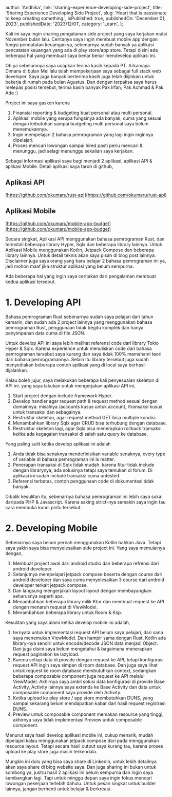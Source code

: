
  author: 'Andhika',
  link: 'sharing-experience-developing-side-project',
  title: 'Sharing Experience Developing Side Project',
  slug: 'Heart that is passionate to keep creating something.',
  isPublished: true,
  publishedOn: 'December 01, 2023',
  publishedDate: '2023/12/01',
  category: 'Learn',
};

Kali ini saya ingin sharing pengalaman side project yang saya kerjakan mulai November bulan lalu.
Ceritanya saya ingin membuat mobile app dengan fungsi pencatatan keuangan ya,
sebenarnya sudah banyak ya aplikasi pencatatan keuangan yang ada di play store/app store.
Tetapi disini ada beberapa hal yang membuat saya benar benar mendevelop aplikasi ini.

Oh ya sebelumnya saya ucapkan terima kasih kepada PT. Arkamaya.
Dimana di bulan Mei lalu telah mempekerjaan saya sebagai full stack web developer.
Saya juga banyak berterima kasih juga telah diijinkan untuk bekerja di rumah pada bulan Agustus.
Dan dengan terpaksa saya harus melepas posisi tersebut, terima kasih banyak Pak Irfan, Pak Achmad & Pak Ade :)

Project ini saya gasken karena

1. Finansial reporting & budgeting buat personal atau multi personal.
2. Aplikasi mobile yang serupa fungsinya ada banyak,
   cuma yang sesuai dengan kebutuhan sampai budgeting multi personal saya belum menemukannya.
3. Ingin mempelajari 2 bahasa pemrograman yang lagi ingin inginnya dipelajari.
4. Proses mencari lowongan sampai hired pasti perlu mencari & menunggu, jadi selagi menunggu sekalian saya kerjakan.

Sebagai informasi aplikasi saya bagi menjadi 2 aplikasi, aplikasi API & aplikasi Mobile.
Detail aplikasi saya taruh di github,

## Aplikasi API

[https://github.com/okumaru/rust-api](https://github.com/okumaru/rust-api)

## Aplikasi Mobile

[https://github.com/okumaru/mobile-app-budget](https://github.com/okumaru/mobile-app-budget)

Secara singkat,
Aplikasi API menggunakan bahasa pemrograman Rust,
dan terinstall beberapa library Hyper,
Sqlx dan beberapa library lainnya.
Untuk Aplikasi Mobile menggunakan Kotlin,
Jetpack Compose dan beberapa library lainnya.
Untuk detail teknis akan saya pisah di blog post lainnya.
Disclaimer juga saya orang yang baru belajar 2 bahasa pemrograman ini ya,
jadi mohon maaf jika struktur aplikasi yang belum sempurna.

Ada beberapa hal yang ingin saya ceritakan dari pengalaman membuat kedua aplikasi tersebut.

# 1. Developing API

Bahasa pemrograman Rust sebenarnya sudah saya pelajari dari tahun kemarin,
dan sudah ada 2 project lainnya yang menggunakan bahasa pemrograman Rust,
penggunaan tidak begitu komplek dan hanya penyimpanan data cuma di file JSON.

Untuk develop API ini saya lebih melihat referensi code dari library Tokio Hyper & Sqlx.
Karena experience untuk menuliskan code dari bahasa pemrograman tersebut saya kurang
dan saya tidak 100% memahami teori dari bahasa pemrogramannya.
Selain itu library tersebut juga sudah menyediakan beberapa contoh aplikasi yang di local saya berhasil dijalankan.

Kalau boleh jujur, saya melakukan beberapa kali penyesuaian skeleton di API ini.
yang saya lakukan untuk mengerjakan aplikasi API ini,

1. Start project dengan include framework Hyper.
2. Develop handler agar request path & request method sesuai dengan domainnya.
   misalnya /accounts kusus untuk account, /transaksi kusus untuk transaksi dan sebagainya.
3. Restruktur skeleton,
   agar request method GET bisa multiple kondisi.
4. Menambahkan library Sqlx agar CRUD bisa terhubung dengan database.
5. Restruktur skeleton lagi,
   agar Sqlx bisa menerapkan rollback transaksi ketika ada kegagalan transaksi di salah satu query ke database.

Yang paling sulit ketika develop aplikasi ini adalah

1. Anda tidak bisa senaknya mendefinisikan variable senaknya,
   every type of variable di bahasa pemrograman ini is matter.
2. Penerapan transaksi di Sqlx tidak mudah.
   karena fitur tidak include dengan librarynya,
   ada solusinya tetapi saya temukan di forum.
   Di aplikasi ini sudah include transaksi cuma untested.
3. Referensi terbatas, contoh penggunaan code di dokumentasi tidak banyak.

Dibalik kesulitan itu,
sebenarnya bahasa pemrograman ini lebih saya sukai daripada PHP & Javascript.
Karena saking strict-nya semakin saya ingin tau cara membuka kunci pintu tersebut.

# 2. Developing Mobile

Sebenarnya saya belum pernah menggunakan Kotlin bahkan Java.
Tetapi saya yakin saya bisa menyelesaikan side project ini.
Yang saya memulainya dengan,

1. Membuat project awal dari android studio dan beberapa refrensi dari android developer.
2. Selanjutnya mempelajari jetpack compose beserta dengan course dari android developer dan
   saya cuma menyelesaikan 3 course dari android developer terkait jetpack compose.
3. Dan langsung mengerjakan layout layout dengan membayangkan seharusnya seperti apa.
4. Menambahkan beberapa library milik Ktor dan membuat request ke API dengan menaruh request di ViewModel.
5. Menambahkan beberapa library untuk Room & Ksp.

Kesulitan yang saya alami ketika develop mobile ini adalah,

1. ternyata untuk implementasi request API belum saya pelajari,
   dari sana saya menemukan ViewModel.
   Dan hampir sama dengan Rust, Kotlin ada library-nya sendiri untuk encode/decode JSON data menjadi Object.
   Dan juga disini saya belum mengetahui & bagaimana menerapkan request pagination ke lazyload.
2. Karena setiap data di provide dengan request ke API,
   tetapi konfigurasi request API ingin saya simpan di room database.
   Dan juga saya lihat untuk request ke room database membutuhkan context,
   sedangkan beberapa composable component juga request ke API melalui ViewModel.
   Akhirnya saya ambil solusi data konfigurasi di provide Base Activity,
   Activity lainnya saya extends ke Base Activity dan data untuk composable component saya provide oleh Activity.
3. Ketika upload ke play store / app store membutuhkan DUNS,
   yang sampai sekarang belum mendapatkan kabar dari hasil request registrasi DUNS.
4. Preview untuk composable component memakan resource yang tinggi,
   akhirnya saya tidak implementasi Preview untuk composable component.

Menurut saya hasil develop aplikasi mobile ini, cukup menarik,
mudah dipelajari kalau menggunakan jetpack compose dari pada menggunakan resource layout.
Tetapi secara hasil output saya kurang tau, karena proses upload ke play store juga masih terkendala.

Mungkin ini dulu yang bisa saya share di Linkedin,
untuk lebih detailnya akan saya share di blog website saya.
Dan juga sharing ini bukan untuk sombong ya,
justru hasil 2 aplikasi ini belum sempurna dan ingin saya kembangkan lagi.
Tapi untuk minggu depan saya ingin fokus mencari lowongan pekerjaan terlebih dahulu.
Untuk pesan singkat untuk builder lainnya, jangan berhenti untuk belajar & berkreasi.


>
